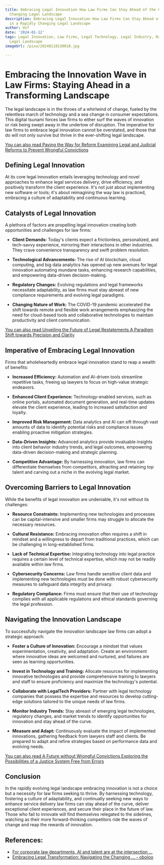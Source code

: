 ```yaml
---
title: Embracing Legal Innovation How Law Firms Can Stay Ahead of the Curve in a Rapidly
  Changing Legal Landscape
description: Embracing Legal Innovation How Law Firms Can Stay Ahead of the Curve
  in a Rapidly Changing Legal Landscape
author: Usf
date: '2024-01-12'
tags: Legal Innovation, Law Firms, Legal Technology, Legal Industry, Rapidly Changing
  Legal Landscape
imageUrl: /pixa/20240118130018.jpg

---
```

# Embracing  the Innovation Wave in Law Firms: Staying Ahead in a Transforming Landscape

The legal landscape is in the throes of  a whirlwind of change, fueled by the relentless march of technology and a sea change in consumer expectations. This digital tsunami forces law firms to either surf the waves of innovation or risk being swept away in the undertow of disruption. The imperative for law firms  to embrace legal innovation cannot be overstated, and those  that do will not only  survive  but thrive in the ever-shifting legal landscape.

[You can also read Paving the Way  for  Reform  Examining Legal and Judicial Reforms to Prevent Wrongful Convictions](Paving%20the%20Way%20for%20Reform%20Examining%20Legal%20and%20Judicial%20Reforms%20to%20Prevent%20Wrongful%20Convictions)


## Defining Legal Innovation

At its core legal innovation entails leveraging technology and novel approaches to enhance legal services delivery,  drive efficiency, and positively transform the client experience. It's not just about implementing  new software or tools; it's about reimagining the way law is practiced, embracing a culture of adaptability and continuous learning.

## Catalysts of Legal Innovation

A plethora of factors are  propelling legal innovation creating both opportunities and challenges for law firms:

- **Client Demands:** Today's clients expect a frictionless, personalized, and tech-savvy experience, mirroring their  interactions in other industries. They crave convenience  transparency and swift  problem resolution.

- **Technological Advancements:**  The rise of AI blockchain, cloud  computing, and big data analytics has opened up new avenues for legal innovation automating mundane tasks, enhancing research capabilities, and empowering data-driven decision-making.

- **Regulatory  Changes:** Evolving regulations and legal frameworks necessitate  adaptability, as law firms must stay abreast of new compliance requirements and  evolving legal paradigms.

- **Changing Nature of Work:** The COVID-19 pandemic  accelerated the shift towards remote and flexible work arrangements emphasizing the need for cloud-based tools and collaborative technologies to maintain productivity and client communication.

[You can  also read Unveiling the Future of  Legal Restatements A Paradigm Shift towards Precision and Clarity](Unveiling%20the%20Future%20of%20Legal%20Restatements%20A%20Paradigm%20Shift%20towards%20Precision%20and%20Clarity)


##  Imperative of Embracing  Legal Innovation

Firms that  wholeheartedly embrace legal innovation stand to reap a wealth of benefits:

- **Increased Efficiency:** Automation and AI-driven tools streamline repetitive  tasks, freeing up lawyers to  focus  on high-value strategic endeavors.

- **Enhanced Client Experience:** Technology-enabled services, such as online portals, automated document generation, and real-time updates elevate the client experience, leading to increased satisfaction  and loyalty.

- **Improved Risk Management:** Data  analytics and AI can sift through vast amounts of data to identify potential risks and compliance issues enabling proactive mitigation strategies.

- **Data-Driven Insights:** Advanced  analytics  provide invaluable insights into client behavior industry trends, and legal outcomes, empowering data-driven decision-making and strategic planning.

-  **Competitive Advantage:** By harnessing  innovation, law firms can  differentiate themselves from competitors, attracting  and retaining top  talent and  carving out a niche in the evolving legal market.

## Overcoming Barriers to Legal Innovation

While the benefits of legal innovation are undeniable, it's not without its challenges:

- **Resource Constraints:** Implementing new technologies and processes can be capital-intensive and smaller firms may struggle to allocate  the necessary  resources.

- **Cultural  Resistance:** Embracing innovation often  requires a shift in mindset and a  willingness to depart from traditional practices, which can be challenging in long-established firms.

- **Lack of Technical Expertise:** Integrating technology into  legal practice requires a certain level of technical expertise, which may not be readily available within law firms.

- **Cybersecurity Concerns:** Law firms handle sensitive  client data and implementing new technologies must  be  done with robust cybersecurity measures to safeguard data integrity and privacy.

- **Regulatory Compliance:** Firms must ensure that their use of  technology complies with all applicable regulations and ethical standards governing the legal profession.

## Navigating  the Innovation Landscape

To successfully navigate the innovation landscape law  firms can adopt a strategic approach:

- **Foster a Culture of Innovation:** Encourage  a mindset that values experimentation,  creativity, and adaptation. Create an environment where innovative  ideas are welcomed and nurtured, and failures are  seen as learning  opportunities.

- **Invest in Technology and Training:** Allocate resources for implementing innovative technologies and provide comprehensive training  to lawyers  and staff to ensure proficiency and maximize the technology's potential.

- **Collaborate with  LegalTech Providers:** Partner with legal technology companies that possess the expertise and resources to develop cutting-edge solutions tailored  to  the unique needs  of law firms.

- **Monitor Industry Trends:** Stay  abreast of emerging legal technologies, regulatory changes, and market trends to identify opportunities for innovation and stay ahead of the curve.

- **Measure and Adapt:** Continuously evaluate the  impact of implemented innovations, gathering feedback  from lawyers staff  and clients. Be prepared to adapt and refine strategies based on performance data and evolving needs.

[You  can also read A  Future without Wrongful Convictions Exploring the  Possibilities  of a Justice System Free from Errors](A%20Future%20without%20Wrongful%20Convictions%20Exploring%20the%20Possibilities%20of%20a%20Justice%20System%20Free%20from%20Errors)


## Conclusion

In the rapidly evolving legal landscape embracing innovation is not a choice but a necessity for law firms seeking to  thrive. By  harnessing technology,  fostering  a culture of adaptability, and  continually seeking  new ways to enhance service delivery law firms can  stay ahead  of the curve, deliver exceptional client experiences, and  secure their place in  the future of law. Those who fail to innovate will find themselves relegated to the sidelines, watching  as their more  forward-thinking competitors  ride the waves of change and reap the rewards of innovation.

## References:
- [For corporate law departments, AI and talent are at the intersection ...](https://www.thomsonreuters.com/en-us/posts/legal/law-departments-talent-ai/)
- [Embracing Legal Transformation: Navigating the Changing ... - oboloo](https://oboloo.com/blog/embracing-legal-transformation-navigating-the-changing-landscape/)

